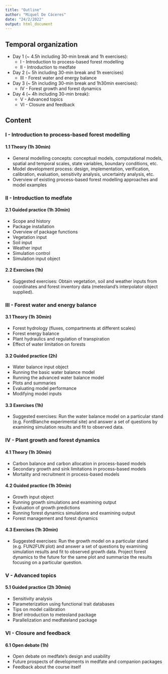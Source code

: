 ```yaml
---
title: "Outline"
author: "Miquel De Cáceres"
date: "24/2/2022"
output: html_document
---
```


## Temporal organization

+ Day 1 (~ 4.5h including 30-min break and 1h exercises): 
  - I - Introduction to process-based forest modelling
  - II - Introduction to medfate
+ Day 2 (~ 5h including 30-min break and 1h exercises)
  - III - Forest water and energy balance
+ Day 3 (~ 5h including 30-min break and 1h30min exercises): 
  - IV - Forest growth and forest dynamics
+ Day 4 (~ 4h including 30-min break):
  - V - Advanced topics
  - VI - Closure and feedback 

## Content

### I - Introduction to process-based forest modelling

#### 1.1 Theory (1h 30min)

+ General modelling concepts: conceptual models, computational models, spatial and temporal scales, state variables, boundary conditions, etc.
+ Model development process: design, implementation, verification, calibration, evaluation, sensitivity analysis, uncertainty analysis, etc.
+ Overview of existing process-based forest modelling approaches and model examples

### II - Introduction to medfate

#### 2.1 Guided practice (1h 30min)

+ Scope and history
+ Package installation
+ Overview of package functions
+ Vegetation input
+ Soil input
+ Weather input
+ Simulation control
+ Simulation input object

#### 2.2 Exercises (1h)

+ Suggested exercises: Obtain vegetation, soil and weather inputs from coordinates and forest inventory data (meteoland's interpolator object supplied).

### III - Forest water and energy balance

#### 3.1 Theory (1h 30min)

+ Forest hydrology (fluxes, compartments at different scales)
+ Forest energy balance
+ Plant hydraulics and regulation of transpiration
+ Effect of water limitation on forests

#### 3.2 Guided practice (2h)

+ Water balance input object
+ Running the basic water balance model
+ Running the advanced water balance model
+ Plots and summaries
+ Evaluating model performance
+ Modifying model inputs

#### 3.3 Exercises (1h)

+ Suggested exercises: Run the water balance model on a particular stand (e.g. FontBlanche experimental site) and answer a set of questions by examining simulation results and fit to observed data.

### IV - Plant growth and forest dynamics

#### 4.1 Theory (1h 30min)

+ Carbon balance and carbon allocation in process-based models
+ Secondary growth and sink limitations in process-based models
+ Mortality and recruitment in process-based models

#### 4.2 Guided practice (1h 30min)

+ Growth input object
+ Running growth simulations and examining output
+ Evaluation of growth predictions
+ Running forest dynamics simulations and examining output
+ Forest management and forest dynamics

#### 4.3 Exercises (1h 30min)

+ Suggested exercises: Run the growth model on a particular stand (e.g. FUN2FUN plot) and answer a set of questions by examining simulation results and fit to observed growth data. Project forest dynamics to the future for the same plot and summarize the results focusing on a particular question.


### V - Advanced topics

#### 5.1 Guided practice (2h 30min)

+ Sensitivity analysis
+ Parameterization using functional trait databases
+ Tips on model calibration
+ Brief introduction to meteoland package
+ Parallelization and medfateland package

### VI - Closure and feedback 

#### 6.1 Open debate (1h)

+ Open debate on medfate's design and usability
+ Future prospects of developments in medfate and companion packages
+ Feedback about the course itself
